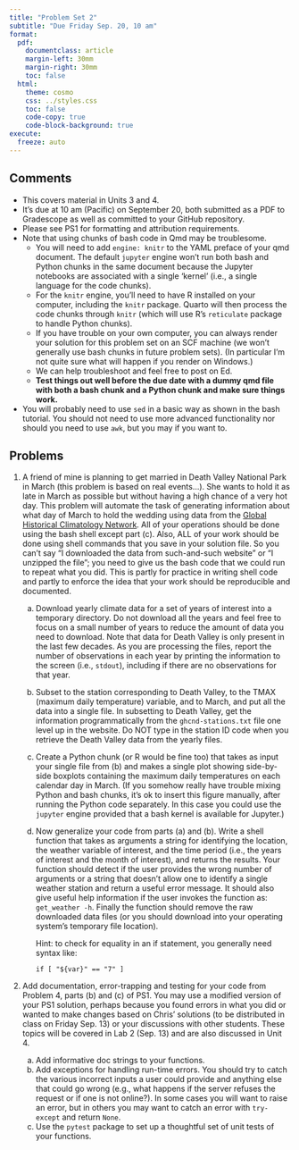 ```yaml
---
title: "Problem Set 2"
subtitle: "Due Friday Sep. 20, 10 am"
format:
  pdf:
    documentclass: article
    margin-left: 30mm
    margin-right: 30mm
    toc: false
  html:
    theme: cosmo
    css: ../styles.css
    toc: false
    code-copy: true
    code-block-background: true
execute:
  freeze: auto
---
```



## Comments

- This covers material in Units 3 and 4.
- It's due at 10 am (Pacific) on September 20, both submitted as a PDF to Gradescope as well as committed to your GitHub repository.
- Please see PS1 for formatting and attribution requirements.
- Note that using chunks of bash code in Qmd may be troublesome.
  - You will need to add `engine: knitr` to the YAML preface of your qmd document. The default `jupyter` engine won't run both bash and Python chunks in the same document because the Jupyter notebooks are associated with a single 'kernel' (i.e., a single language for the code chunks).
  - For the `knitr` engine, you'll need to have R installed on your computer, including the `knitr` package. Quarto will then process the code chunks through `knitr` (which will use R's `reticulate` package to handle Python chunks).
  - If you have trouble on your own computer, you can always render your solution for this problem set on an SCF machine (we won't generally use bash chunks in future problem sets). (In particular I'm not quite sure what will happen if you render on Windows.)
  - We can help troubleshoot and feel free to post on Ed.
  - **Test things out well before the due date with a dummy qmd file with both a bash chunk and a Python chunk and make sure things work.**
- You will probably need to use `sed` in a basic way as shown in the bash tutorial. You should not need to use more advanced functionality nor should you need to use `awk`, but you may if you want to.

## Problems

1. A friend of mine is planning to get married in Death Valley National
    Park in March (this problem is based on real events...). She
    wants to hold it as late in March as possible but without having a
    high chance of a very hot day. This problem will automate the task
    of generating information about what day of March to hold the wedding
    using data from the [Global Historical Climatology Network](https://www1.ncdc.noaa.gov/pub/data/ghcn/daily/by_year).
    All of your operations should be done using the bash shell except
    part (c). Also, ALL of your work should be done using shell commands
    that you save in your solution file. So you can't say "I downloaded
    the data from such-and-such website" or "I unzipped the file"; you
    need to give us the bash code that we could run to repeat what you
    did. This is partly for practice in writing shell code and partly to
    enforce the idea that your work should be reproducible and
    documented.

    a.  Download yearly climate data for a set of years of interest into
        a temporary directory. Do
        not download all the years and feel free to focus on a small
        number of years to reduce the amount of data you need to
        download. Note that data for Death Valley is only present in the
        last few decades. As you are processing the files, report the
        number of observations in each year by printing the information
        to the screen (i.e., `stdout`), including if there are no observations for that
        year.

    b.  Subset to the station corresponding to Death Valley, to the TMAX
        (maximum daily temperature) variable, and to March, and put all the data
        into a single file. In subsetting to Death Valley, get the
        information programmatically from the `ghcnd-stations.txt` file
        one level up in the website. Do NOT type in the station ID code
        when you retrieve the Death Valley data from the yearly files.

    c.  Create a Python chunk (or R would be fine too) that takes as input your single file from (b)
        and makes a single plot showing side-by-side boxplots containing the
        maximum daily temperatures on each calendar day in March. (If you somehow really have trouble mixing Python and bash chunks, it's ok to insert this figure manually, after running the Python code separately. In this case you could use the `jupyter` engine provided that a bash kernel is available for Jupyter.)

    d.  Now generalize your code from parts (a) and (b). Write a shell
        function that takes as arguments a string for identifying the
        location, the weather variable of interest, and the time period
        (i.e., the years of interest and the month of interest), and
        returns the results. Your function should detect if the user
        provides the wrong number of arguments or a string that doesn't
        allow one to identify a single weather station and return a
        useful error message. It should also give useful help
        information if the user invokes the function as: `get_weather -h`. Finally the function should remove the raw downloaded data
        files (or you should download into your operating system's temporary file location).

        Hint: to check for equality in an if statement, you generally
        need syntax like:
        ```       
        if [ "${var}" == "7" ]
        ```


2. Add documentation, error-trapping and testing for your code from Problem 4, parts (b) and (c) of PS1. You may use a modified version of your PS1 solution, perhaps because you found errors in what you did or wanted to make changes based on Chris' solutions (to be distributed in class on Friday Sep. 13) or your discussions with other students. These topics will be covered in Lab 2 (Sep. 13) and are also discussed in Unit 4.
   a. Add informative doc strings to your functions.
   b. Add exceptions for handling run-time errors. You should try to catch the various incorrect inputs a user could provide and anything else that could go wrong (e.g., what happens if the server refuses the request or if one is not online?). In some cases you will want to raise an error, but in others you may want to catch an error with `try-except` and return `None`.
   c. Use the `pytest` package to set up a thoughtful set of unit tests of your functions. 

